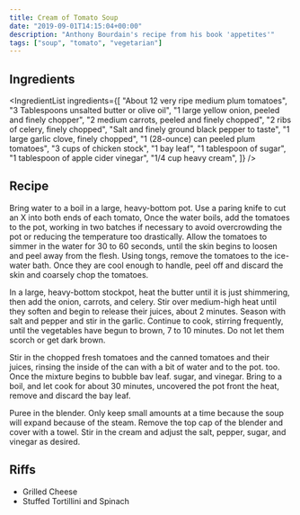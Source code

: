 ```yaml
---
title: Cream of Tomato Soup
date: "2019-09-01T14:15:04+00:00"
description: "Anthony Bourdain's recipe from his book 'appetites'"
tags: ["soup", "tomato", "vegetarian"]
---
```



## Ingredients

<IngredientList
  ingredients={[
    "About 12 very ripe medium plum tomatoes",
    "3 Tablespoons unsalted butter or olive oil",
    "1 large yellow onion, peeled and finely chopper",
    "2 medium carrots, peeled and finely chopped",
    "2 ribs of celery, finely chopped",
    "Salt and finely ground black pepper to taste",
    "1 large garlic clove, finely chopped",
    "1 (28-ounce) can peeled plum tomatoes",
    "3 cups of chicken stock",
    "1 bay leaf",
    "1 tablespoon of sugar",
    "1 tablespoon of apple cider vinegar",
    "1/4 cup heavy cream",
  ]}
/>

## Recipe

Bring water to a boil in a large, heavy-bottom pot. Use a paring
knife to cut an X into both ends of each tomato, Once the water
boils, add the tomatoes to the pot, working in two batches
if necessary to avoid overcrowding the pot or reducing the
temperature too drastically. Allow the tomatoes to simmer in the
water for 30 to 60 seconds, until the skin begins to loosen and peel
away from the flesh. Using tongs, remove the tomatoes to the
ice-water bath. Once they are cool enough to handle, peel off and
discard the skin and coarsely chop the tomatoes.

In a large, heavy-bottom stockpot, heat the butter until it is just
shimmering, then add the onion, carrots, and celery. Stir over
medium-high heat until they soften and begin to release their
juices, about 2 minutes. Season with salt and pepper and stir in the
garlic. Continue to cook, stirring frequently, until the vegetables
have begun to brown, 7 to 10 minutes. Do not let them scorch or
get dark brown.

Stir in the chopped fresh tomatoes and the canned tomatoes and
their juices, rinsing the inside of the can with a bit of water and
to the pot. too. Once the mixture begins to bubble
bav leaf. sugar, and vinegar. Bring to a boil,
and let cook for about 30 minutes, uncovered
the pot front the heat, remove and discard the bay leaf.

Puree in the blender. 
Only keep small amounts at a time because the soup will expand because of the steam.
Remove the top cap of the blender and cover with a towel. Stir in the cream and adjust the
salt, pepper, sugar, and vinegar as desired.


## Riffs

* Grilled Cheese
* Stuffed Tortillini and Spinach